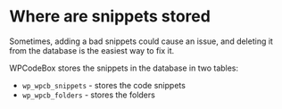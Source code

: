 # Where are snippets stored

Sometimes, adding a bad snippets could cause an issue, and deleting it from the database is the easiest way to fix it.

WPCodeBox stores the snippets in the database in two tables:

 - `wp_wpcb_snippets` - stores the code snippets
 - `wp_wpcb_folders` - stores the folders